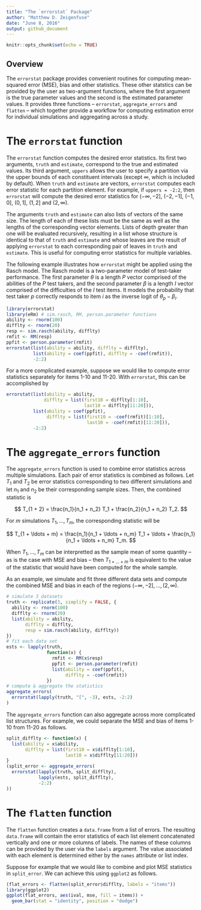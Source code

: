 ```yaml
---
title: "The `errorstat` Package"
author: "Matthew D. Zeigenfuse"
date: "June 8, 2016"
output: github_document
---
```


```r
knitr::opts_chunk$set(echo = TRUE)
```

## Overview

The `errorstat` package provides convenient routines for computing mean-squared error (MSE), bias and other statistics. These other statstics can be provided by the user as two-argument functions, where the first argument is the true parameter values and the second is the estimated parameter values. It provides three functions -- `errorstat`, `aggregate_errors` and `flatten` -- which together provide a workflow for computing estimation error for individual simulations and aggregating across a study.

# The `errorstat` function

The `errorstat` function computes the desired error statistics. Its first two arguments, `truth` and `estimate`, correspond to the true and estimated values. Its third argument, `uppers` allows the user to specify a partition via the upper bounds of each constituent intervals (except $\infty$, which is included by default).  When `truth` and `estimate` are vectors, `errorstat` computes each error statistic for each partition element.  For example, if `uppers = -2:2`, then `errorstat` will compute the desired error statistics for $(-\infty, -2]$, $(-2, -1]$, $(-1, 0]$, $(0, 1]$, $(1, 2]$ and $(2, \infty)$.

The arguments `truth` and `estimate` can also lists of vectors of the same size. The length of each of these lists must be the same as well as the lengths of the corresponding vector elements. Lists of depth greater than one will be evaluated recursively, resulting in a list whose structure is identical to that of `truth` and `estimate` and whose leaves are the result of applying `errorstat` to each corresponding pair of leaves in `truth` and `estimate`. This is useful for computing error statistics for multiple variables.

The following example illustrates how `errorstat` might be applied using the Rasch model. The Rasch model is a two-parameter model of test-taker performance. The first parameter $\theta$ is a length $P$ vector comprised of the abilities of the $P$ test takers, and the second parameter $\beta$ is a length $I$ vector comprised of the difficulties of the $I$ test items. It models the probability that test taker $p$ correctly responds to item $i$ as the inverse logit of $\theta_p - \beta_i$.

```r
library(errorstat)
library(eRm) # sim.rasch, RM, person.parameter functions
ability <- rnorm(100)
difflty <- rnorm(20)
resp <- sim.rasch(ability, difflty)
rmfit <- RM(resp)
ppfit <- person.parameter(rmfit)
errorstat(list(ability = ability, difflty = difflty),
          list(ability = coef(ppfit), difflty = -coef(rmfit)),
          -2:2)
```

For a more complicated example, suppose we would like to compute error statistics separately for items 1-10 and 11-20. With `errorstat`, this can be accomplished by

```r
errorstat(list(ability = ability, 
              difflty = list(first10 = difflty[1:10], 
                             last10 = difflty[11:20])),
          list(ability = coef(ppfit), 
               difflty = list(first10 = -coef(rmfit)[1:10],
                              last10 = -coef(rmfit)[11:20])),
          -2:2)
```


# The `aggregate_errors` function

The `aggregate_errors` function is used to combine error statistics across multiple simulations. Each pair of error statistics is combined as follows. Let $T_1$ and $T_2$ be error statistics corresponding to two different simulations and let $n_1$ and $n_2$ be their corresponding sample sizes. Then, the combined statistic is

$$ T_{1 + 2} = \frac{n_1}{n_1 + n_2} T_1 + \frac{n_2}{n_1 + n_2} T_2. $$

For $m$ simulations $T_1, \ldots, T_m$, the corresponding statistic will be

$$ T_{1 + \ldots + m} = \frac{n_1}{n_1 + \ldots + n_m} T_1 + \ldots + 
\frac{n_1}{n_1 + \ldots + n_m} T_m. $$

When $T_1, \ldots, T_m$ can be interpretted as the sample mean of some quantity -- as is the case with MSE and bias -- then $T_{1 + \ldots + m}$ is equivalent to the value of the statistic that would have been computed for the whole sample.

As an example, we simulate and fit three different data sets and compute the combined MSE and bias in each of the regions $(-\infty, -2], \ldots, (2, \infty)$.

```r
# simulate 3 datasets
truth <- replicate(3, simplify = FALSE, {
  ability <- rnorm(100)
  difflty <- rnorm(20)
  list(ability = ability, 
       difflty = difflty,
       resp = sim.rasch(ability, difflty))
})
# fit each data set
ests <- lapply(truth, 
               function(x) {
                 rmfit <- RM(x$resp)
                 ppfit <- person.parameter(rmfit)
                 list(ability = coef(ppfit),
                      difflty = -coef(rmfit))
               })
# compute & aggregate the statistics 
aggregate_errors(
  errorstat(lapply(truth, "[", -3), ests, -2:2)
)
```

The `aggregate_errors` function can also aggregate across more complicated list structures.  For example, we could separate the MSE and bias of items 1-10 from 11-20 as follows.

```r
split_difflty <- function(x) {
  list(ability = x$ability,
       difflty = list(first10 = x$difflty[1:10],
                      last10 = x$difflty[11:20]))
}
(split_error <- aggregate_errors(
  errorstat(lapply(truth, split_difflty),
            lapply(ests, split_difflty),
            -2:2)
))
```

# The `flatten` function

The `flatten` function creates a `data.frame` from a list of errors. The resulting `data.frame` will contain the error statistics of each list element concatenated vertically and one or more columns of labels.  The names of these columns can be provided by the user via the `labels` argument. The value associated with each element is determined either by the `names` attribute or list index.

Suppose for example that we would like to combine and plot MSE statistics in `split_error`. We can achieve this using `ggplot2` as follows.

```r
(flat_errors <- flatten(split_error$difflty, labels = "items"))
library(ggplot2)
ggplot(flat_errors, aes(ival, mse, fill = items)) + 
  geom_bar(stat = "identity", position = "dodge")
```



